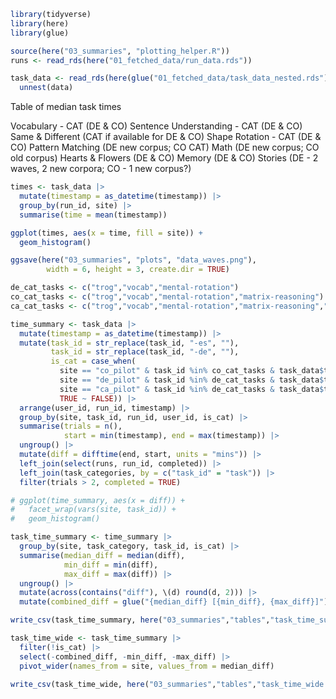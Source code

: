 ```r
library(tidyverse)
library(here)
library(glue)

source(here("03_summaries", "plotting_helper.R"))
runs <- read_rds(here("01_fetched_data/run_data.rds"))

task_data <- read_rds(here(glue("01_fetched_data/task_data_nested.rds"))) |>
  unnest(data)
```


Table of median task times

Vocabulary - CAT (DE & CO)
Sentence Understanding - CAT (DE & CO)
Same & Different (CAT if available for DE & CO)
Shape Rotation - CAT (DE & CO)
Pattern Matching (DE new corpus; CO CAT)
Math (DE new corpus; CO old corpus)
Hearts & Flowers (DE & CO)
Memory (DE & CO)
Stories (DE - 2 waves, 2 new corpora; CO - 1 new corpus?)


```r
times <- task_data |>
  mutate(timestamp = as_datetime(timestamp)) |>
  group_by(run_id, site) |>
  summarise(time = mean(timestamp))

ggplot(times, aes(x = time, fill = site)) +
  geom_histogram() 

ggsave(here("03_summaries", "plots", "data_waves.png"),
        width = 6, height = 3, create.dir = TRUE)
```


```r
de_cat_tasks <- c("trog","vocab","mental-rotation")
co_cat_tasks <- c("trog","vocab","mental-rotation","matrix-reasoning")
ca_cat_tasks <- c("trog","vocab","mental-rotation","matrix-reasoning","egma-math")

time_summary <- task_data |>
  mutate(timestamp = as_datetime(timestamp)) |>
  mutate(task_id = str_replace(task_id, "-es", ""),
         task_id = str_replace(task_id, "-de", ""), 
         is_cat = case_when(
           site == "co_pilot" & task_id %in% co_cat_tasks & task_data$timestamp > "2025-03-15" ~ TRUE, 
           site == "de_pilot" & task_id %in% de_cat_tasks & task_data$timestamp > "2025-03-15" ~ TRUE, 
           site == "ca_pilot" & task_id %in% de_cat_tasks & task_data$timestamp > "2025-04-25" ~ TRUE, 
           TRUE ~ FALSE)) |>
  arrange(user_id, run_id, timestamp) |>
  group_by(site, task_id, run_id, user_id, is_cat) |>
  summarise(trials = n(),
            start = min(timestamp), end = max(timestamp)) |>
  ungroup() |>
  mutate(diff = difftime(end, start, units = "mins")) |>
  left_join(select(runs, run_id, completed)) |>
  left_join(task_categories, by = c("task_id" = "task")) |>
  filter(trials > 2, completed = TRUE)

# ggplot(time_summary, aes(x = diff)) +
#   facet_wrap(vars(site, task_id)) +
#   geom_histogram()

task_time_summary <- time_summary |>
  group_by(site, task_category, task_id, is_cat) |>
  summarise(median_diff = median(diff),
            min_diff = min(diff),
            max_diff = max(diff)) |>
  ungroup() |>
  mutate(across(contains("diff"), \(d) round(d, 2))) |>
  mutate(combined_diff = glue("{median_diff} [{min_diff}, {max_diff}]"))
```


```r
write_csv(task_time_summary, here("03_summaries","tables","task_time_summary.csv"))

task_time_wide <- task_time_summary |>
  filter(!is_cat) |>
  select(-combined_diff, -min_diff, -max_diff) |>
  pivot_wider(names_from = site, values_from = median_diff)

write_csv(task_time_wide, here("03_summaries","tables","task_time_wide.csv"))

```

